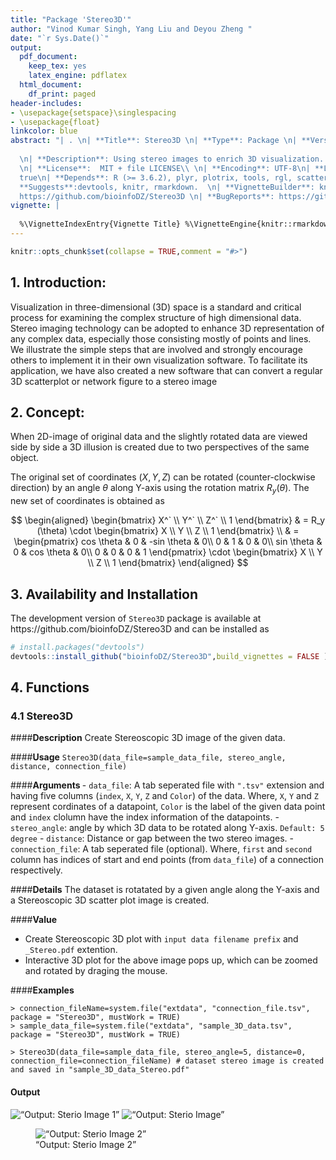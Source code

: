 ```yaml
---
title: "Package 'Stereo3D'"
author: "Vinod Kumar Singh, Yang Liu and Deyou Zheng "
date: "`r Sys.Date()`"
output:
  pdf_document:
    keep_tex: yes
    latex_engine: pdflatex
  html_document:
    df_print: paged
header-includes:
- \usepackage{setspace}\singlespacing
- \usepackage{float}
linkcolor: blue
abstract: "| . \n| **Title**: Stereo3D \n| **Type**: Package \n| **Version**: 1.0.0
  
  \n| **Description**: Using stereo images to enrich 3D visualization. \n| **Author**: Vinod Kumar Singh, Yang Liu and Deyou Zheng  \n| **Maintainer**: The package maintainer <vinodsinghjnu@gmail.com>
  \n| **License**:  MIT + file LICENSE\\ \n| **Encoding**: UTF-8\n| **LazyData**:
  true\n| **Depends**: R (>= 3.6.2), plyr, plotrix, tools, rgl, scatterplot3d. \n| **RoxygenNote**: 7.0.2 \n|
  **Suggests**:devtools, knitr, rmarkdown.  \n| **VignetteBuilder**: knitr.  \n| **URL**:
  https://github.com/bioinfoDZ/Stereo3D \n| **BugReports**: https://github.com/bioinfoDZ/Stereo3D/issues "
vignette: |
  
  %\VignetteIndexEntry{Vignette Title} %\VignetteEngine{knitr::rmarkdown} \usepackage[utf8]{inputenc}
---
```


\newpage
\tableofcontents


```r
knitr::opts_chunk$set(collapse = TRUE,comment = "#>")
```


## 1. Introduction:
Visualization in three-dimensional (3D) space is a standard and critical process for examining the complex structure of high dimensional data. Stereo imaging technology can be adopted to enhance 3D representation of any complex data, especially those consisting mostly of points and lines. We illustrate the simple steps that are involved and strongly encourage others to implement it in their own visualization software. To facilitate its application, we have also created a new software that can convert a regular 3D scatterplot or network figure to a stereo image

## 2. Concept:
When 2D-image of original data and the slightly rotated data are viewed side by side a 3D illusion is created due to two perspectives of the same object.

The original set of coordinates $(X, Y, Z)$ can be rotated (counter-clockwise direction) by an angle $\theta$ along Y-axis using the rotation matrix $R_y (\theta)$. The new set of coordinates is obtained as

$$
\begin{aligned}
\begin{bmatrix}
X^` \\ Y^` \\ Z^` \\ 1
\end{bmatrix}  & =
R_y (\theta) \cdot
\begin{bmatrix}
X \\ Y \\ Z \\ 1
\end{bmatrix}  \\
& =
\begin{pmatrix}
cos \theta & 0 & -sin \theta & 0\\
0 & 1 & 0 & 0\\
sin \theta & 0 & cos \theta & 0\\
0 & 0 & 0 & 1
\end{pmatrix} \cdot
\begin{bmatrix}
X \\ Y \\ Z \\ 1
\end{bmatrix}
\end{aligned}
$$



## 3. Availability and Installation

The development version of `Stereo3D` package is available at https://github.com/bioinfoDZ/Stereo3D  and can be installed as

```r
# install.packages("devtools")
devtools::install_github("bioinfoDZ/Stereo3D",build_vignettes = FALSE )
```

## 4. Functions

### 4.1  Stereo3D

####**Description**
Create Stereoscopic 3D image of the given data.

####**Usage**
`Stereo3D(data_file=sample_data_file, stereo_angle, distance, connection_file)`

####**Arguments **
- `data_file`:	 A tab seperated file with `".tsv"` extension and having five columns (`index`, `X`, `Y`, `Z` and `Color`) of the data. Where, `X`, `Y` and `Z` represent cordinates of a datapoint, `Color` is the label of the given data point and `index` clolumn have the index information of the datapoints.
- `stereo_angle`:  angle by which 3D data to be rotated along Y-axis. `Default: 5 degree`
- `distance`: Distance or gap between the two stereo images.
- `connection_file`: A tab seperated file (optional). Where, `first` and `second` column has indices of start and end points (from `data_file`) of a connection respectively.

####**Details**
The dataset is rotatated by a given angle along the Y-axis and a Stereoscopic 3D scatter plot image is created.

####**Value**

- Create Stereoscopic 3D plot with `input data filename prefix` and `_Stereo.pdf` extention.
- Interactive 3D plot for the above image pops up, which can be zoomed and rotated by draging the mouse.

####**Examples**

```
> connection_fileName=system.file("extdata", "connection_file.tsv",
package = "Stereo3D", mustWork = TRUE)
> sample_data_file=system.file("extdata", "sample_3D_data.tsv",
package = "Stereo3D", mustWork = TRUE)

> Stereo3D(data_file=sample_data_file, stereo_angle=5, distance=0,
connection_file=connection_fileName) # dataset stereo image is created
and saved in "sample_3D_data_Stereo.pdf"
```

#### Output

!["Output: Sterio Image 1"](../sample.png)
!["Output: Sterio Image"](../sample_scatter.png)

!["Output: Sterio Image 2"](../sample_3D_data_Stereo_net.png)




